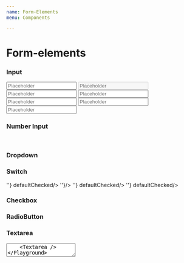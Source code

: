 ```yaml
---
name: Form-Elements
menu: Components

---
```



# Form-elements

<Metadata pkg={pkg}/>

### Input
<Playground>
    <Input placeholder='Placeholder' label='Label' autoComplete="off"/>
    <Input placeholder='Placeholder' label='Disabled' disabled/>
    <Input placeholder='Placeholder' label='Success' state='success'/>
    <Input placeholder='Placeholder' label='Error' state='error' errorMessage='Error message'/>
    <Input placeholder='Placeholder' state='error' errorMessage='Error message'/>
    <Input placeholder='Placeholder' label='Input with icon' icon={IconSearch}/>  <Input placeholder='Placeholder' label='Input with icon' icon={IconSearch}/>
</Playground>

### Number Input
<Playground>
    <InputNumber placeholder='0' label='Label'/>
    <br/>
    <InputNumber placeholder='0' label='Disabled' value='1' disabled/>
</Playground>

<Props of={Input} />

### Dropdown

<Playground>
    <Dropdown options={[{label: 'One',value: 'One'},{label: 'Two',value: 'Two'}]}/>
</Playground>

<Props of={Dropdown} />

### Switch
<Playground>
    <Switch label="First" onChange={() => ''} defaultChecked/>
    <Switch label="Second" onChange={() => ''}/>
    <Switch label="Disabled" disabled onChange={() => ''} defaultChecked/>
    <Switch onChange={() => ''} defaultChecked/>
</Playground>

<Props of={Switch} />

### Checkbox
<Playground>
    <Checkbox label="First" defaultChecked/>
    <Checkbox label="Second" />
    <Checkbox label="Third" />
</Playground>

<Props of={Checkbox} />

### RadioButton
<Playground>
    <RadioButton id="1" name="Buttons1" label="First" defaultChecked/>
    <RadioButton id="2" name="Buttons1" label="Second"/>
    <RadioButton id="3" name="Buttons1" label="Third (disabled)" disabled/>

</Playground>

<Props of={RadioButton} />

### Textarea
<Playground>
    <Textarea rows={5} cols={20}/>
    <Textarea /> 
</Playground>

<Props of={Textarea} />

### Tag
<Playground>
    <Tag text="Example tag" /> 
</Playground>

<Props of={Tag} />

### Badge
<Playground>
    <Badge text="Default badge" />
    <br/>
    <br/>
     <Badge text="Filled badge" isFilled/>
     <Badge text="Custom wrapped badge" applyCustomStylings={text => <BodyUI style={{backgroundColor: "red", textTransform: "none"}}>{text}</BodyUI>} isFilled/>
</Playground>

<Props of={Badge} />

### Date Picker
<Playground>
    <DateTimePicker onChange={date => console.log(date)}/>
</Playground>

<Playground>
    <DatePicker
        type="to"
        date={{ from: "", to: "" }}
        fromMonth={new Date(2020, 0)}
        disabledDays={[
            new Date(2020, 0, 1),
            {
                after: new Date(2020, 0, 20),
                before: new Date(2020, 0, 25),
            },
        ]}
        onDayChange={val => console.log(val)}
     />
</Playground>

#### Props
<Props of={DatePicker} />


### Link
<Playground>
    <Link href="www.google.fi">Link</Link>
</Playground>

#### Props
<Props of={Link} />

### Tag Input for article
<Playground>
    <TagInput
        loadOptions={promiseOptions}
        callback={selectCallback}
        placeholder={'Add hashtags'}
        maxOptions={3}
        label={'some label'}
        targetElement="article"
        warningThreshold={2}
        warningMessage="We recommend using at most 2 tags"/>
</Playground>

### Tag Input for page
<Playground>
    <TagInput
        loadOptions={promiseOptions}
        callback={selectCallback}
        placeholder={'Add hashtags'}
        maxOptions={3}
        label={'some label'}
        targetElement="pages"
        warningThreshold={2}
        warningMessage="We recommend using at most 2 tags"/>
</Playground>

### Tag Input with button to inject tags from outside.
<Playground>
        <InjectableTagInput />
</Playground>

#### Props
##### `loadOptions` - async function that returns an array of hashtags in format `[{hashtag: 'test', count: 33}]`
##### `callback` - a function called when new hashtag is added/created. Returns an array of currently selected hashtags: `[{hashtag: 'test'}]`
##### `defaultValue` - pre-selected values for the input in format `[{hashtag: 'test'}]`
<Props of={TagInput} />
